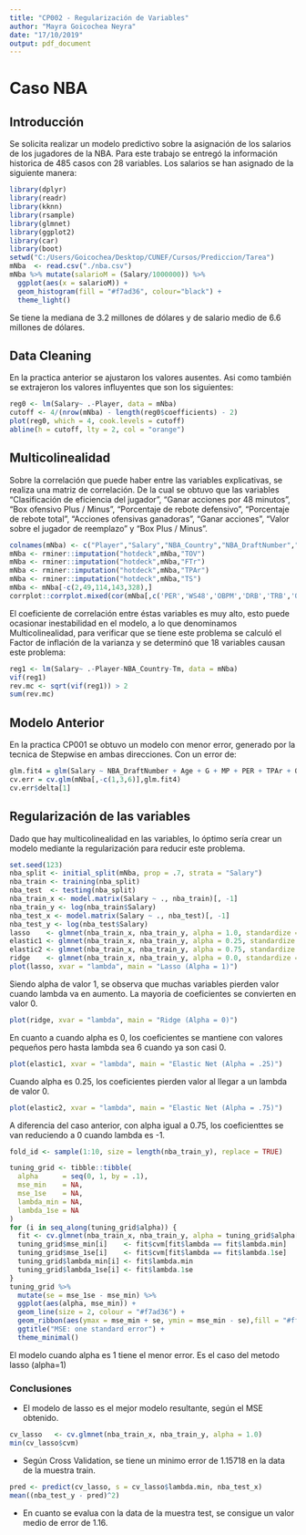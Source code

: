 ```yaml
---
title: "CP002 - Regularización de Variables"
author: "Mayra Goicochea Neyra"
date: "17/10/2019"
output: pdf_document
---
```


# Caso NBA

## Introducción
Se solicita realizar un modelo predictivo sobre la asignación de los salarios de los jugadores de la NBA. Para este trabajo se entregó la información historica de 485 casos con 28 variables. Los salarios se han asignado de la siguiente manera:
```r
library(dplyr)    
library(readr)
library(kknn)
library(rsample) 
library(glmnet)
library(ggplot2)
library(car)
library(boot)
setwd("C:/Users/Goicochea/Desktop/CUNEF/Cursos/Prediccion/Tarea")
mNba  <- read.csv("./nba.csv")
mNba %>% mutate(salarioM = (Salary/1000000)) %>% 
  ggplot(aes(x = salarioM)) +
  geom_histogram(fill = "#f7ad36", colour="black") +
  theme_light()
```
Se tiene la mediana de 3.2 millones de dólares y de salario medio de 6.6 millones de dólares. 

## Data Cleaning

En la practica anterior se ajustaron los valores ausentes. Asi como también se extrajeron los valores influyentes que son los siguientes:
```r
reg0 <- lm(Salary~ .-Player, data = mNba)
cutoff <- 4/(nrow(mNba) - length(reg0$coefficients) - 2)
plot(reg0, which = 4, cook.levels = cutoff)
abline(h = cutoff, lty = 2, col = "orange")
```

## Multicolinealidad

Sobre la correlación que puede haber entre las variables explicativas, se realiza una matriz de correlación. De la cual se obtuvo que las variables "Clasificación de eficiencia del jugador", "Ganar acciones por 48 minutos", "Box ofensivo Plus / Minus", "Porcentaje de rebote defensivo", "Porcentaje de rebote total", "Acciones ofensivas ganadoras", "Ganar acciones", "Valor sobre el jugador de reemplazo" y "Box Plus / Minus".

```r
colnames(mNba) <- c("Player","Salary","NBA_Country","NBA_DraftNumber","Age","Tm","G","MP","PER","TS","TPAr","FTr","ORB","DRB","TRB","AST","STL","BLK","TOV","USG","OWS","DWS","WS","WS48","OBPM","DBPM","BPM","VORP")
mNba <- rminer::imputation("hotdeck",mNba,"TOV")
mNba <- rminer::imputation("hotdeck",mNba,"FTr")
mNba <- rminer::imputation("hotdeck",mNba,"TPAr")
mNba <- rminer::imputation("hotdeck",mNba,"TS")
mNba <- mNba[-c(2,49,114,143,328),] 
corrplot::corrplot.mixed(cor(mNba[,c('PER','WS48','OBPM','DRB','TRB','OWS','WS','VORP','BPM')]))
```
El coeficiente de correlación entre éstas variables es muy alto, esto puede ocasionar inestabilidad en el modelo, a lo que denominamos Multicolinealidad, para verificar que se tiene este problema se calculó el Factor de inflación de la varianza y se determinó que 18 variables causan este problema:
```r
reg1 <- lm(Salary~ .-Player-NBA_Country-Tm, data = mNba) 
vif(reg1)
rev.mc <- sqrt(vif(reg1)) > 2
sum(rev.mc) 
```

## Modelo Anterior
En la practica CP001 se obtuvo un modelo con menor error, generado por la tecnica de Stepwise en ambas direcciones. Con un error de:
```r
glm.fit4 = glm(Salary ~ NBA_DraftNumber + Age + G + MP + PER + TPAr + ORB + TRB + USG + WS + OBPM,mNba[,-c(1,3,6)] ,family =  gaussian())
cv.err = cv.glm(mNba[,-c(1,3,6)],glm.fit4)
cv.err$delta[1]
```

## Regularización de las variables

Dado que hay multicolinealidad en las variables, lo óptimo sería crear un modelo mediante la regularización para reducir este problema.

```r
set.seed(123)
nba_split <- initial_split(mNba, prop = .7, strata = "Salary")
nba_train <- training(nba_split)
nba_test  <- testing(nba_split)
nba_train_x <- model.matrix(Salary ~ ., nba_train)[, -1]
nba_train_y <- log(nba_train$Salary)
nba_test_x <- model.matrix(Salary ~ ., nba_test)[, -1]
nba_test_y <- log(nba_test$Salary)
lasso    <- glmnet(nba_train_x, nba_train_y, alpha = 1.0, standardize = TRUE) 
elastic1 <- glmnet(nba_train_x, nba_train_y, alpha = 0.25, standardize = TRUE) 
elastic2 <- glmnet(nba_train_x, nba_train_y, alpha = 0.75, standardize = TRUE) 
ridge    <- glmnet(nba_train_x, nba_train_y, alpha = 0.0, standardize = TRUE)
plot(lasso, xvar = "lambda", main = "Lasso (Alpha = 1)")
```
Siendo alpha de valor 1, se observa que muchas variables pierden valor cuando lambda va en aumento. La mayoria de coeficientes se convierten en valor 0.

```r
plot(ridge, xvar = "lambda", main = "Ridge (Alpha = 0)")
```
En cuanto a cuando alpha es 0, los coeficientes se mantiene con valores pequeños pero hasta lambda sea 6 cuando ya son casi 0.

```r
plot(elastic1, xvar = "lambda", main = "Elastic Net (Alpha = .25)")
```
Cuando alpha es 0.25, los coeficientes pierden valor al llegar a un lambda de valor 0.


```r
plot(elastic2, xvar = "lambda", main = "Elastic Net (Alpha = .75)")
```
A diferencia del caso anterior, con alpha igual a 0.75, los coeficienttes  se van reduciendo a 0 cuando lambda es -1.

```r
fold_id <- sample(1:10, size = length(nba_train_y), replace = TRUE)

tuning_grid <- tibble::tibble(
  alpha      = seq(0, 1, by = .1),
  mse_min    = NA,
  mse_1se    = NA,
  lambda_min = NA,
  lambda_1se = NA
)
for (i in seq_along(tuning_grid$alpha)) {
  fit <- cv.glmnet(nba_train_x, nba_train_y, alpha = tuning_grid$alpha[i], foldid = fold_id)
  tuning_grid$mse_min[i]    <- fit$cvm[fit$lambda == fit$lambda.min]
  tuning_grid$mse_1se[i]    <- fit$cvm[fit$lambda == fit$lambda.1se]
  tuning_grid$lambda_min[i] <- fit$lambda.min
  tuning_grid$lambda_1se[i] <- fit$lambda.1se
}
tuning_grid %>%
  mutate(se = mse_1se - mse_min) %>%
  ggplot(aes(alpha, mse_min)) +
  geom_line(size = 2, colour = "#f7ad36") +
  geom_ribbon(aes(ymax = mse_min + se, ymin = mse_min - se),fill = "#ffedb8", alpha = .5) +
  ggtitle("MSE: one standard error") +
  theme_minimal()
```
El modelo cuando alpha es 1 tiene el menor error. Es el caso del metodo lasso (alpha=1)

### Conclusiones
* El modelo de lasso es el mejor modelo resultante, según el MSE obtenido.

```r
cv_lasso   <- cv.glmnet(nba_train_x, nba_train_y, alpha = 1.0)
min(cv_lasso$cvm)
```
* Según Cross Validation, se tiene un minimo error de 1.15718 en la data de la muestra train.

```r
pred <- predict(cv_lasso, s = cv_lasso$lambda.min, nba_test_x)
mean((nba_test_y - pred)^2)
```
* En cuanto se evalua con la data de la muestra test, se consigue un valor medio de error de 1.16. 

